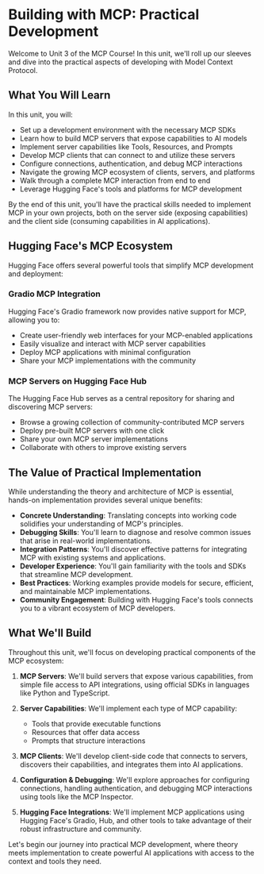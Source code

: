 # Building with MCP: Practical Development

Welcome to Unit 3 of the MCP Course! In this unit, we'll roll up our sleeves and dive into the practical aspects of developing with Model Context Protocol.

## What You Will Learn

In this unit, you will:

* Set up a development environment with the necessary MCP SDKs
* Learn how to build MCP servers that expose capabilities to AI models
* Implement server capabilities like Tools, Resources, and Prompts
* Develop MCP clients that can connect to and utilize these servers
* Configure connections, authentication, and debug MCP interactions
* Navigate the growing MCP ecosystem of clients, servers, and platforms
* Walk through a complete MCP interaction from end to end
* Leverage Hugging Face's tools and platforms for MCP development

By the end of this unit, you'll have the practical skills needed to implement MCP in your own projects, both on the server side (exposing capabilities) and the client side (consuming capabilities in AI applications).

## Hugging Face's MCP Ecosystem

Hugging Face offers several powerful tools that simplify MCP development and deployment:

### Gradio MCP Integration

Hugging Face's Gradio framework now provides native support for MCP, allowing you to:
* Create user-friendly web interfaces for your MCP-enabled applications
* Easily visualize and interact with MCP server capabilities
* Deploy MCP applications with minimal configuration
* Share your MCP implementations with the community

### MCP Servers on Hugging Face Hub

The Hugging Face Hub serves as a central repository for sharing and discovering MCP servers:
* Browse a growing collection of community-contributed MCP servers
* Deploy pre-built MCP servers with one click
* Share your own MCP server implementations
* Collaborate with others to improve existing servers

## The Value of Practical Implementation

While understanding the theory and architecture of MCP is essential, hands-on implementation provides several unique benefits:

* **Concrete Understanding**: Translating concepts into working code solidifies your understanding of MCP's principles.
* **Debugging Skills**: You'll learn to diagnose and resolve common issues that arise in real-world implementations.
* **Integration Patterns**: You'll discover effective patterns for integrating MCP with existing systems and applications.
* **Developer Experience**: You'll gain familiarity with the tools and SDKs that streamline MCP development.
* **Best Practices**: Working examples provide models for secure, efficient, and maintainable MCP implementations.
* **Community Engagement**: Building with Hugging Face's tools connects you to a vibrant ecosystem of MCP developers.

## What We'll Build

Throughout this unit, we'll focus on developing practical components of the MCP ecosystem:

1. **MCP Servers**: We'll build servers that expose various capabilities, from simple file access to API integrations, using official SDKs in languages like Python and TypeScript.

2. **Server Capabilities**: We'll implement each type of MCP capability:
   - Tools that provide executable functions
   - Resources that offer data access
   - Prompts that structure interactions

3. **MCP Clients**: We'll develop client-side code that connects to servers, discovers their capabilities, and integrates them into AI applications.

4. **Configuration & Debugging**: We'll explore approaches for configuring connections, handling authentication, and debugging MCP interactions using tools like the MCP Inspector.

5. **Hugging Face Integrations**: We'll implement MCP applications using Hugging Face's Gradio, Hub, and other tools to take advantage of their robust infrastructure and community.

Let's begin our journey into practical MCP development, where theory meets implementation to create powerful AI applications with access to the context and tools they need. 